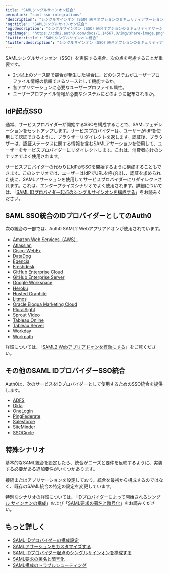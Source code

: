 ```yaml
---
title: "SAMLシングルサインオン統合"
permalink: "saml-sso-integrations"
'description': "シングルサインオン（SSO）統合オプションのセキュリティアサーションマークアップ言語（SAML）について説明します。"
'og:title': "SAMLシングルサインオン統合"
'og:description': "シングルサインオン（SSO）統合オプションのセキュリティアサーションマークアップ言語（SAML）について説明します。"
'og:image': "https://cdn2.auth0.com/docs/1.14567.0/img/share-image.png"
'twitter:title': "SAMLシングルサインオン統合"
'twitter:description': "シングルサインオン（SSO）統合オプションのセキュリティアサーションマークアップ言語（SAML）について説明します。"
---
```


<Tooltip data-tooltip-id="react-containers-DefinitionTooltip-1" href="/ja-jp/glossary?term=security-assertion-markup-language" tip="Security Assertion Markup Language（SAML）: パスワードなしに二者間で認証情報を交換できる標準化プロトコル。" cta="用語集の表示">SAML</Tooltip>シングルサインオン（<Tooltip data-tooltip-id="react-containers-DefinitionTooltip-0" href="/ja-jp/glossary?term=single-sign-on" tip="シングルサインオン（SSO）: ユーザーが1つのアプリケーションにログインした後、そのユーザーを他のアプリケーションに自動的にログインさせるサービス。" cta="用語集の表示">SSO</Tooltip>）を実装する場合、次の点を考慮することが重要です。

* 2つ以上のソース間で競合が発生した場合に、どのシステムがユーザープロファイル情報の信頼できるソースとして機能するか。
* 各アプリケーションに必要なユーザープロファイル属性。
* ユーザープロファイル情報が必要なシステムにどのように配布されるか。

## IdP起点SSO

通常、サービスプロバイダーが開始するSSOを構成することで、SAMLフェデレーションをセットアップします。サービスプロバイダーは、ユーザーが<Tooltip data-tooltip-id="react-containers-DefinitionTooltip-2" href="/ja-jp/glossary?term=idp" tip="IDプロバイダー（IdP）: デジタルIDを保存および管理するサービス。" cta="用語集の表示">IdP</Tooltip>を使用して認証できるように、ブラウザーリダイレクトを返します。認証後、ブラウザーは、認証ステータスに関する情報を含むSAMLアサーションを使用して、ユーザーをサービスプロバイダーにリダイレクトします。これは、消費者向けのシナリオでよく使用されます。

サービスプロバイダーの代わりにIdPがSSOを開始するように構成することもできます。このシナリオでは、ユーザーはIdPでURLを呼び出し、認証を求められた後に、SAMLアサーションを使用してサービスプロバイダーにリダイレクトされます。これは、エンタープライズシナリオでよく使用されます。詳細については、「[SAML IDプロバイダー起点のシングルサインオンを構成する](/ja-jp/authenticate/protocols/saml/saml-sso-integrations/identity-provider-initiated-single-sign-on)」をお読みください。

## SAML SSO統合のIDプロバイダーとしてのAuth0

次の統合の一部では、Auth0 SAML2 Webアプリアドオンが使用されています。

* [Amazon Web Services（AWS）](/ja-jp/authenticate/single-sign-on/outbound-single-sign-on/configure-auth0-saml-identity-provider/configure-saml2-web-app-addon-for-aws)
* [Atlassian](/ja-jp/authenticate/single-sign-on/outbound-single-sign-on/configure-auth0-saml-identity-provider/configure-auth0-as-identity-provider-for-atlassian)
* [Cisco-WebEx](/ja-jp/authenticate/single-sign-on/outbound-single-sign-on/configure-auth0-saml-identity-provider/configure-auth0-as-identity-provider-for-cisco-webex)
* [DataDog](/ja-jp/authenticate/single-sign-on/outbound-single-sign-on/configure-auth0-saml-identity-provider/configure-auth0-as-identity-provider-for-datadog)
* [Egencia](/ja-jp/authenticate/single-sign-on/outbound-single-sign-on/configure-auth0-saml-identity-provider/configure-auth0-as-identity-provider-for-egencia)
* [Freshdesk](/ja-jp/authenticate/single-sign-on/outbound-single-sign-on/configure-auth0-saml-identity-provider/configure-auth0-as-identity-provider-for-freshdesk)
* [GitHub Enterprise Cloud](/ja-jp/authenticate/single-sign-on/outbound-single-sign-on/configure-auth0-saml-identity-provider/configure-saml2-web-app-addon-for-github-enterprise-server)
* [GitHub Enterprise Server](/ja-jp/authenticate/single-sign-on/outbound-single-sign-on/configure-auth0-saml-identity-provider/configure-saml2-web-app-addon-for-github-enterprise-server)
* [Google Workspace](/ja-jp/authenticate/single-sign-on/outbound-single-sign-on/configure-auth0-saml-identity-provider/configure-auth0-as-idp-for-google-g-suite)
* [Heroku](/ja-jp/authenticate/single-sign-on/outbound-single-sign-on/configure-auth0-saml-identity-provider/configure-saml2-web-app-addon-for-heroku)
* [Hosted Graphite](/ja-jp/authenticate/single-sign-on/outbound-single-sign-on/configure-auth0-saml-identity-provider/configure-auth0-as-identity-provider-for-hosted-graphite)
* [Litmos](/ja-jp/authenticate/single-sign-on/outbound-single-sign-on/configure-auth0-saml-identity-provider/configure-auth0-as-identity-provider-for-litmos)
* [Oracle Eloqua Marketing Cloud](/ja-jp/authenticate/single-sign-on/outbound-single-sign-on/configure-auth0-saml-identity-provider/configure-saml2-addon-eloqua)
* [PluralSight](/ja-jp/authenticate/single-sign-on/outbound-single-sign-on/configure-auth0-saml-identity-provider/configure-auth0-as-identity-provider-for-pluralsight)
* [Sprout Video](/ja-jp/authenticate/single-sign-on/outbound-single-sign-on/configure-auth0-saml-identity-provider/configure-auth0-as-identity-provider-for-sprout-video)
* [Tableau Online](/ja-jp/authenticate/single-sign-on/outbound-single-sign-on/configure-auth0-saml-identity-provider/configure-auth0-as-identity-provider-for-tableau-online)
* [Tableau Server](/ja-jp/authenticate/single-sign-on/outbound-single-sign-on/configure-auth0-saml-identity-provider/configure-auth0-as-identity-provider-for-tableau-server)
* [Workday](/ja-jp/authenticate/single-sign-on/outbound-single-sign-on/configure-auth0-saml-identity-provider/configure-auth0-as-identity-provider-for-workday)
* [Workpath](/ja-jp/authenticate/single-sign-on/outbound-single-sign-on/configure-auth0-saml-identity-provider/configure-auth0-as-identity-provider-for-workpath)

詳細については、「[SAML2 Webアプリアドオンを有効にする](/ja-jp/authenticate/protocols/saml/saml-sso-integrations/enable-saml2-web-app-addon)」をご覧ください。

## その他のSAML IDプロバイダーSSO統合

Auth0は、次のサービスをIDプロバイダーとして使用するためのSSO統合を提供します。

* [ADFS](/ja-jp/authenticate/protocols/saml/saml-sso-integrations/configure-auth0-saml-service-provider/configure-adfs-saml-connections)
* [Okta](/ja-jp/authenticate/protocols/saml/saml-sso-integrations/configure-auth0-saml-service-provider/configure-okta-as-saml-identity-provider)
* [OneLogin](/ja-jp/authenticate/protocols/saml/saml-sso-integrations/configure-auth0-saml-service-provider/configure-onelogin-as-saml-identity-provider)
* [PingFederate](/ja-jp/authenticate/protocols/saml/saml-sso-integrations/configure-auth0-saml-service-provider/configure-pingfederate-as-saml-identity-provider)
* [Salesforce](/ja-jp/authenticate/protocols/saml/saml-sso-integrations/configure-auth0-saml-service-provider/configure-salesforce-as-saml-identity-provider)
* [SiteMinder](/ja-jp/authenticate/protocols/saml/saml-sso-integrations/configure-auth0-saml-service-provider/configure-siteminder-as-saml-identity-provider)
* [SSOCircle](/ja-jp/authenticate/protocols/saml/saml-sso-integrations/configure-auth0-saml-service-provider/configure-ssocircle-as-saml-identity-provider)

## 特殊シナリオ

基本的なSAML統合を設定したら、統合がニーズと要件を反映するように、実装する必要がある追加要件がいくつかあります。

接続またはアプリケーションを設定しており、統合を最初から構成するのではなく、既存のSAML統合の特定の設定を変更しています。

特別なシナリオの詳細については、「[IDプロバイダーによって開始されるシングル サインオンの構成](/ja-jp/authenticate/protocols/saml/saml-sso-integrations/identity-provider-initiated-single-sign-on)」および「[SAML要求の署名と暗号化](/ja-jp/authenticate/protocols/saml/saml-sso-integrations/sign-and-encrypt-saml-requests)」をお読みください。

## もっと詳しく

* [SAML IDプロバイダーの構成設定](/ja-jp/authenticate/protocols/saml/saml-identity-provider-configuration-settings)
* [SAMLアサーションをカスタマイズする](/ja-jp/authenticate/protocols/saml/saml-configuration/customize-saml-assertions)
* [SAML IDプロバイダー起点のシングルサインオンを構成する](/ja-jp/authenticate/protocols/saml/saml-sso-integrations/identity-provider-initiated-single-sign-on)
* [SAML要求の署名と暗号化](/ja-jp/authenticate/protocols/saml/saml-sso-integrations/sign-and-encrypt-saml-requests)
* [SAML構成のトラブルシューティング](/ja-jp/troubleshoot/authentication-issues/troubleshoot-saml-configurations)